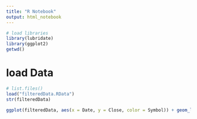 ```yaml
---
title: "R Notebook"
output: html_notebook
---
```


```r
# load libraries
library(lubridate)
library(ggplot2)
getwd()
```
# load Data
```r
# list.files()
load("filteredData.RData")
str(filteredData)
```

```r
ggplot(filteredData, aes(x = Date, y = Close, color = Symbol)) + geom_line()

```



